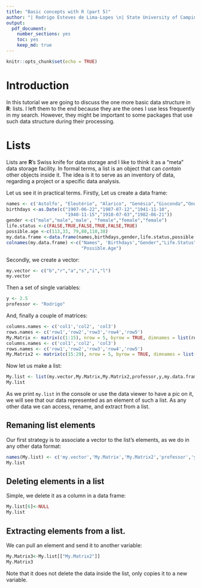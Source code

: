 ```yaml
---
title: "Basic concepts with R (part 5)"
author: "| Rodrigo Esteves de Lima-Lopes \n| State University of Campinas \n| rll307@unicamp.br\n"
output: 
  pdf_document:
    number_sections: yes
    toc: yes
    keep_md: true
---
```


```r
knitr::opts_chunk$set(echo = TRUE)
```

# Introduction

In this tutorial we are going to discuss the one more basic data structure in **R**: lists. I left them to the end because they are the ones I use less frequently in my search. However, they might be important to some packages that use such data structure during their processing. 

# Lists

Lists are **R**'s Swiss knife for data storage and I like to think it as a "meta" data storage facility. In formal terms, a list is an object that can *contain* other objects inside it. The idea is it to serve as an inventory of data, regarding a project or a specific data analysis. 

Let us see it in practical terms. Firstly, Let us create a data frame:


```r
names <- c('Astolfo', "Eleutério", "Alarico", "Genésia","Gioconda","Ondina")
birthdays <-as.Date(c("1907-06-22","1987-07-12","1941-11-10",
                      "1940-11-15","1910-07-03","1982-06-21"))
gender <-c("male","male",'male', "female","female","female")
life.status <-c(FALSE,TRUE,FALSE,TRUE,FALSE,TRUE)
possible.age <-c(113,33, 79,80,110,38)
my.data.frame <-data.frame(names,birthdays,gender,life.status,possible.age)
colnames(my.data.frame) <-c("Names", 'Birthdays',"Gender","Life.Status",
                            "Possible.Age")
```


Secondly, we create a vector:

```r
my.vector <- c("b","r","a","s","i","l")
my.vector
```

Then a set of single variables:

```r
y <- 2.5
professor <- "Rodrigo"
```

And, finally a couple of matrices:

```r
columns.names <- c('col1','col2', 'col3')
rows.names <- c('row1','row2','row3','row4','row5')
My.Matrix <- matrix(c(1:15), nrow = 5, byrow = TRUE, dimnames = list(rows.names, columns.names))
columns.names <- c('col1','col2', 'col3')
rows.names <- c('row1','row2','row3','row4','row5')
My.Matrix2 <- matrix(c(15:29), nrow = 5, byrow = TRUE, dimnames = list(rows.names, columns.names))
```


Now let us make a list:

```r
My.list <- list(my.vector,My.Matrix,My.Matrix2,professor,y,my.data.frame)
My.list
```

As we print `my.list` in the console or use the data viewer to have a pic on it, we will see that our data represented as an element of such a list. As any other data we can access, rename, and extract from a list. 

## Remaning list elements

Our first strategy is to associate a vector to the list's elements, as we do in any other data format:

```r
names(My.list) <- c('my.vector','My.Matrix','My.Matrix2','professor','y','my.data.frame')
My.list
```

## Deleting elements in a list

Simple, we delete it as a column in a data frame:
```r
My.list[6]<-NULL
My.list
```

## Extracting elements from a list. 

We can pull an element and send it to another variable:

```r
My.Matrix3<-My.list[["My.Matrix2"]]
My.Matrix3
```

Note that it does not delete the data inside the list, only copies it to a new variable. 



